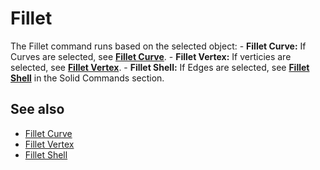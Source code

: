 
# Fillet

<Reference shortcut="B" command="Fillet" button="In Suggested Commands Menu"   buttonIcon='button-fillet'/>

The Fillet command runs based on the selected object:
     - **Fillet Curve:** If Curves are selected, see [**Fillet Curve**](fillet-curve).
     - **Fillet Vertex:** If verticies are selected, see [**Fillet Vertex**](fillet-vertex).
     - **Fillet Shell:** If Edges are selected, see [**Fillet Shell**](/solid/fillet-shell) in the Solid Commands section.

## See also
- [Fillet Curve](fillet-curve)
- [Fillet Vertex](fillet-vertex)
- [Fillet Shell](/solid/fillet-shell)